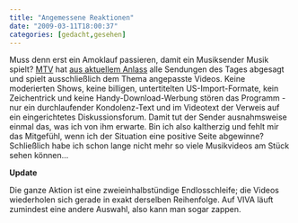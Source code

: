 ```yaml
---
title: "Angemessene Reaktionen"
date: "2009-03-11T18:00:37"
categories: [gedacht,gesehen]
---
```


Muss denn erst ein Amoklauf passieren, damit ein Musiksender Musik spielt? [MTV](http://www.mtv.de/news/Tiefe-Betroffenheit/20047403) hat [aus aktuellem Anlass](http://www.netzeitung.de/vermischtes/1296100.html) alle Sendungen des Tages abgesagt und spielt ausschließlich dem Thema angepasste Videos. Keine moderierten Shows, keine billigen, untertitelten US-Import-Formate, kein Zeichentrick und keine Handy-Download-Werbung stören das Programm - nur ein durchlaufender Kondolenz-Text und im Videotext der Verweis auf ein eingerichtetes Diskussionsforum. Damit tut der Sender ausnahmsweise einmal das, was ich von ihm erwarte. Bin ich also kaltherzig und fehlt mir das Mitgefühl, wenn ich der Situation eine positive Seite abgewinne? Schließlich habe ich schon lange nicht mehr so viele Musikvideos am Stück sehen können...

**Update**

Die ganze Aktion ist eine zweieinhalbstündige Endlosschleife; die Videos wiederholen sich gerade in exakt derselben Reihenfolge. Auf VIVA läuft zumindest eine andere Auswahl, also kann man sogar zappen.
